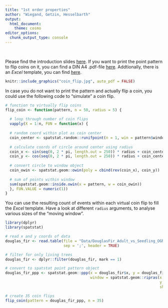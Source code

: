 ```yaml
---
title: "1st order properties"
author: "Wiegand, Getzin, Hesselbarth"
output: 
  html_document:
    theme: cosmo
editor_options: 
  chunk_output_type: console
---
```


<br>

Please find the introduction slides [here](Practical_1st_order_intro.pdf). If you want to print the point pattern to flip coins on it, you can find a DIN A4 .pdf-file [here](Practical_1st_order_pattern.pdf). Addtionally, there is an *Excel* template, you can find [here](Practical_1st_order_coin_table.xlsx).

```r
knitr::include_graphics("coin_flip.jpg", auto_pdf = FALSE)
```

In case you do not want to print the pattern and actually flip a coin, you could use the following code to "simulate" a coin flip.

```r
# function to virtually flip coins
flip_coin <- function(pattern, n = 50, radius = 5) {
  
  # loop through number of coin flips
  vapply(X = 1:n, FUN = function(x) {
  
  # random coord within plot as coin center
  coin_center <- spatstat.random::runifpoint(n = 1, win = pattern$window)
  
  # calculate coords of circle around center using radius
  coin_x <- sin(seq(0, 2 * pi, length.out = 250)) * radius + coin_center$x
  coin_y <- cos(seq(0, 2 * pi, length.out = 250)) * radius + coin_center$y
  
  # convert circle to window object
  coin_owin <- spatstat.geom::owin(poly = cbind(rev(coin_x), coin_y))
  
  # sum of points within window
  sum(spatstat.geom::inside.owin(x = pattern, w = coin_owin))
  }, FUN.VALUE = numeric(1))
}
```

You can use the resulting count of events within each virtual coin flip to fill the *Excel* template. Have a look at different `radius` arguments, to analyse various sizes of the "moving window".

```r
library(dplyr)
library(spatstat)

# read x and y coords of data
douglas_fir <- read.table(file = "Data/DouglasFir_Adult_vs_Seedling_OGN.txt",
                          sep = ';', header = TRUE)

# filter for only living trees
douglas_fir <- dplyr::filter(douglas_fir, mark == 1)

# convert to spatstat point pattern object
douglas_fir_ppp <- spatstat.geom::ppp(x = douglas_fir$x, y = douglas_fir$y, 
                                      window = spatstat.geom::ripras(x = douglas_fir$x,
                                                                     y = douglas_fir$y, 
                                                                     shape = "rectangle"))

# create 35 coin flips
flip_coin(pattern = douglas_fir_ppp, n = 35)
```
